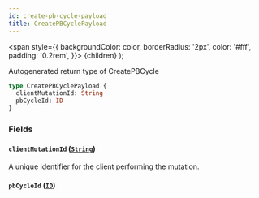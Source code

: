 ```yaml
---
id: create-pb-cycle-payload
title: CreatePBCyclePayload
---
```


<span
style={{
      backgroundColor: color,
      borderRadius: '2px',
      color: '#fff',
      padding: '0.2rem',
    }}>
{children}
</span>
);

Autogenerated return type of CreatePBCycle

```graphql
type CreatePBCyclePayload {
  clientMutationId: String
  pbCycleId: ID
}
```

### Fields

#### `clientMutationId` ([`String`](/docs/api/scalars/string))

A unique identifier for the client performing the mutation.

#### `pbCycleId` ([`ID`](/docs/api/scalars/id))
